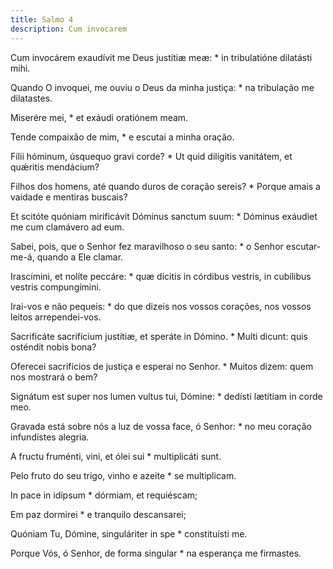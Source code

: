 ```yaml
---
title: Salmo 4
description: Cum invocarem
---
```


<div class="side-by-side not-content">

Cum invocárem exaudívit me Deus justítiæ meæ: * in tribulatióne dilatásti mihi.

Quando O invoquei, me ouviu o Deus da minha justiça: * na tribulação me dilatastes.

Miserére mei, * et exáudi oratiónem meam.

Tende compaixão de mim, * e escutai a minha oração.

Fílii hóminum, úsquequo gravi corde? * Ut quid dilígitis vanitátem, et quǽritis mendácium?

Filhos dos homens, até quando duros de coração sereis? * Porque amais a vaidade e mentiras buscais?

Et scitóte quóniam mirificávit Dóminus sanctum suum: * Dóminus exáudiet me cum clamávero ad eum.

Sabei, pois, que o Senhor fez maravilhoso o seu santo: * o Senhor escutar-me-á, quando a Ele clamar.

Irascímini, et nolíte peccáre: * quæ dícitis in córdibus vestris, in cubílibus vestris compungímini.

Irai-vos e não pequeis: * do que dizeis nos vossos corações, nos vossos leitos arrependei-vos.

Sacrificáte sacrifícium justítiæ, et speráte in Dómino. * Multi dicunt: quis osténdit nobis bona?

Oferecei sacrifícios de justiça e esperai no Senhor. * Muitos dizem: quem nos mostrará o bem?

Signátum est super nos lumen vultus tui, Dómine: * dedísti lætítiam in corde meo.

Gravada está sobre nós a luz de vossa face, ó Senhor: * no meu coração infundistes alegria.

A fructu fruménti, vini, et ólei sui * multiplicáti sunt.

Pelo fruto do seu trigo, vinho e azeite * se multiplicam.

In pace in idípsum * dórmiam, et requiéscam;

Em paz dormirei * e tranquilo descansarei;

Quóniam Tu, Dómine, singuláriter in spe * constituísti me.

Porque Vós, ó Senhor, de forma singular * na esperança me firmastes.

</div>
